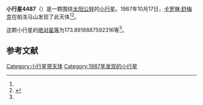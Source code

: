 {{Infobox planet
| bgcolour = #FFFFC0
| name = 4487 Pocahontas
| symbol = 
| image = 
| caption = 
| discovery = yes
| discovery_ref = 
| discoverer = [[卡罗琳·舒梅克|卡罗琳·舒梅克]]
| discovery_site = [[帕洛马山|帕洛马山]] 
| discovered = 1987年10月17日
| designations = yes
| mp_name = 
| named_after = 
| alt_names = 
| mp_category = [[阿莫尔型小行星|阿莫尔型小行星]]
| orbit_ref = <ref name="a">[http://ssd.jpl.nasa.gov/sbdb.cgi?sstr=4487 4487 Pocahontas] {{Wayback|url=http://ssd.jpl.nasa.gov/sbdb.cgi?sstr=4487 |date=20210116102849 }}，小行星數據庫瀏覽器（JPL Small-Body Database Browser）－[[美国国家航空航天局|美国国家航空航天局]]喷气推进实验室</ref>
| epoch = 2456400.5 (2013年4月18日更新)
| aphelion = {{convert|2.243787351598627|AU|km|3|abbr=on|lk=out}}
| perihelion = {{convert|1.217126306526372|AU|km|3|abbr=on}}
| semimajor = {{convert|1.7304568290625|AU|km|3|abbr=on}}
| eccentricity = 0.296644513
| period = 831.4565914 [[日|日]]<br />2.28[[儒略年|儒略年]]
| avg_speed = 
| inclination = 16.40323408263209
| asc_node = 198.1618098715868
| mean_anomaly = 
| arg_peri = 173.8918887592316
| satellites = 
| physical_characteristics = yes
| dimensions = 
| mass = 
| density = 
| surface_grav = 
| escape_velocity = 
| sidereal_day = 
| axial_tilt = 
| pole_ecliptic_lat = 
| pole_ecliptic_lon = 
| albedo = 
| temperatures= 
| temp_name1 = 
| mean_temp_1 = 
| max_temp_1 = 
| temp_name2 = 
| max_temp_2 = 
| spectral_type = 
| abs_magnitude = 173.8918887592316
}}

'''小行星4487'''（{{lang-en|4487 Pocahontas}}）是一颗围绕[[太阳|太阳]][[公转|公转]]的[[小行星|小行星]]。1987年10月17日，[[卡罗琳·舒梅克|卡罗琳·舒梅克]]在帕洛马山发现了此天体<ref name="a" /><ref>{{cite news|title=小行星列表|url=http://cfa-www.harvard.edu/iau/lists/NumberedMPs.txt|accessdate=2013-07-08|newspaper=哈佛大学|archive-date=2008-05-17|archive-url=https://web.archive.org/web/20080517010638/http://cfa-www.harvard.edu/iau/lists/NumberedMPs.txt|dead-url=no}}</ref>。

这颗小行星的[[绝对星等|绝对星等]]为173.8918887592316等<ref name="a" />。

==参考文献==
{{reflist}}
{{Minor Planet Number|[[小行星4486|小行星4486]]|[[小行星4488|小行星4488]]}}

{{小天体}}

[[Category:小行星带天体|Category:小行星带天体]]
[[Category:1987年发现的小行星|Category:1987年发现的小行星]]

{{asteroid-stub}}